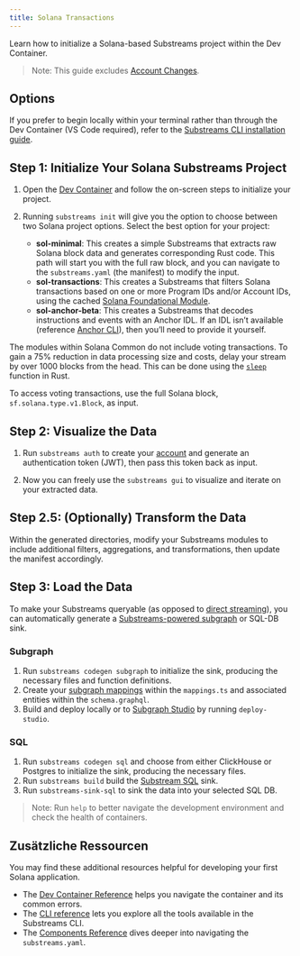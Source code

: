 ```yaml
---
title: Solana Transactions
---
```


Learn how to initialize a Solana-based Substreams project within the Dev Container.

> Note: This guide excludes [Account Changes](/substreams/developing/solana/accountchanges/).

## Options

If you prefer to begin locally within your terminal rather than through the Dev Container (VS Code required), refer to the [Substreams CLI installation guide](https://docs.substreams.dev/reference-material/substreams-cli/installing-the-cli).

## Step 1: Initialize Your Solana Substreams Project

1. Open the [Dev Container](https://github.com/streamingfast/substreams-starter) and follow the on-screen steps to initialize your project.

2. Running `substreams init` will give you the option to choose between two Solana project options. Select the best option for your project:
   - **sol-minimal**: This creates a simple Substreams that extracts raw Solana block data and generates corresponding Rust code. This path will start you with the full raw block, and you can navigate to the `substreams.yaml` (the manifest) to modify the input.
   - **sol-transactions**: This creates a Substreams that filters Solana transactions based on one or more Program IDs and/or Account IDs, using the cached [Solana Foundational Module](https://substreams.dev/streamingfast/solana-common/v0.3.0).
   - **sol-anchor-beta**: This creates a Substreams that decodes instructions and events with an Anchor IDL. If an IDL isn’t available (reference [Anchor CLI](https://www.anchor-lang.com/docs/cli)), then you’ll need to provide it yourself.

The modules within Solana Common do not include voting transactions. To gain a 75% reduction in data processing size and costs, delay your stream by over 1000 blocks from the head. This can be done using the [`sleep`](https://doc.rust-lang.org/std/thread/fn.sleep.html) function in Rust.

To access voting transactions, use the full Solana block, `sf.solana.type.v1.Block`, as input.

## Step 2: Visualize the Data

1. Run `substreams auth` to create your [account](https://thegraph.market/) and generate an authentication token (JWT), then pass this token back as input.

2. Now you can freely use the `substreams gui` to visualize and iterate on your extracted data.

## Step 2.5: (Optionally) Transform the Data

Within the generated directories, modify your Substreams modules to include additional filters, aggregations, and transformations, then update the manifest accordingly.

## Step 3: Load the Data

To make your Substreams queryable (as opposed to [direct streaming](https://docs.substreams.dev/how-to-guides/sinks/stream)), you can automatically generate a [Substreams-powered subgraph](../../../sps/introduction.mdx) or SQL-DB sink.

### Subgraph

1. Run `substreams codegen subgraph` to initialize the sink, producing the necessary files and function definitions.
2. Create your [subgraph mappings](../../../sps/triggers.mdx) within the `mappings.ts` and associated entities within the `schema.graphql`.
3. Build and deploy locally or to [Subgraph Studio](https://thegraph.com/studio-pricing/) by running `deploy-studio`.

### SQL

1. Run `substreams codegen sql` and choose from either ClickHouse or Postgres to initialize the sink, producing the necessary files.
2. Run `substreams build` build the [Substream SQL](https://docs.substreams.dev/how-to-guides/sinks/sql-sink) sink.
3. Run `substreams-sink-sql` to sink the data into your selected SQL DB.

> Note: Run `help` to better navigate the development environment and check the health of containers.

## Zusätzliche Ressourcen

You may find these additional resources helpful for developing your first Solana application.

- The [Dev Container Reference](../devcontainer.mdx) helps you navigate the container and its common errors.
- The [CLI reference](https://docs.substreams.dev/reference-material/substreams-cli/command-line-interface) lets you explore all the tools available in the Substreams CLI.
- The [Components Reference](https://docs.substreams.dev/reference-material/substreams-components/packages) dives deeper into navigating the `substreams.yaml`.
